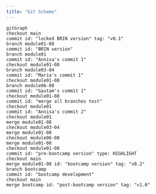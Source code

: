 ```yaml
---
title: "Git Scheme"
---
```


```mermaid
gitGraph
checkout main
commit id: "locked BRIN version" tag: "v0.1"
branch module01-08
commit id: "BRIN version"
branch module01
commit id: "Annisa's commit 1"
checkout module01-08
branch module03-04
commit id: "Maria's commit 1"
checkout module01-08
branch module06-08
commit id: "Gautam's commit 1"
checkout module01-08
commit id: "merge all branches test"
checkout module01
commit id: "Annisa's commit 2"
checkout module01
merge module01-08
checkout module03-04
merge module01-08
checkout module06-08
merge module01-08
checkout module01-08
commit id: "pre-bootcamp version" type: HIGHLIGHT
checkout main
merge module01-08 id: "bootcamp version" tag: "v0.2"
branch bootcamp
commit id: "bootcamp development"
checkout main
merge bootcamp id: "post-bootcamp version" tag: "v1.0"  
```
